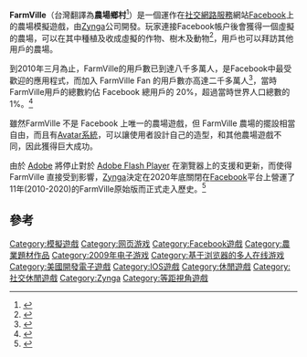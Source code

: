{{Infobox VG
| title          = FarmVille
| image = File:FarmVille LOGO.PNG
| developer      = [[Zynga|Zynga]]
| released       = 2009年6月19日<ref name="marketwatch">{{cite press release|url=http://www.sys-con.com/node/1084929|title=Zynga's FarmVille Becomes Largest and Fastest Growing Social Game Ever|date=2009-08-27|accessdate=2009-10-11|publisher=Market Watch|archive-date=2009-10-27|archive-url=https://web.archive.org/web/20091027204420/http://www.sys-con.com/node/1084929|dead-url=no}}</ref>
| genre = [[模擬遊戲|模擬]]
| modes          = [[单人电子游戏|单人]]，不過可以和其他使用者互動
| platforms      = [[網路|網路]]
}}

{{參見|開心農場|開心農民}}
'''FarmVille'''（台灣翻譯為'''農場鄉村'''<ref>{{Cite web |url=http://farmville.zone.gamebase.com.tw/zone/farmville/ |title=在遊戲基地的中文版討論區 |accessdate=2011-01-09 |archive-date=2010-12-20 |archive-url=https://web.archive.org/web/20101220220954/http://farmville.zone.gamebase.com.tw/zone/farmville/ |dead-url=no }}</ref>）是一個運作在[[社交網路服務|社交網路服務]]網站[[Facebook|Facebook]]上的農場模擬遊戲，由[[Zynga|Zynga]]公司開發。玩家連接Facebook帳户後會獲得一個虛擬的農場，可以在其中種植及收成虛擬的作物、樹木及動物<ref name="bbc">{{cite news
|url=http://news.bbc.co.uk/2/hi/south_asia/8298840.stm
|title=Facebook farmers want India flag
|work=[[BBC|BBC]]
|accessdate=2009-10-11
|date=2009-10-09
|archive-date=2009-10-11
|archive-url=https://web.archive.org/web/20091011050940/http://news.bbc.co.uk/2/hi/south_asia/8298840.stm
|dead-url=no
}}</ref>，用戶也可以拜訪其他用戶的農場。

到2010年三月為止，FarmVille的用戶數已到達八千多萬人，是Facebook中最受歡迎的應用程式，而加入 FarmVille Fan 的用戶數亦高達二千多萬人<ref>{{cite web
|url=http://www.facebook.com/apps/application.php?id=102452128776
|title=Facebook's Farmville Application Page
|publisher=[[Facebook|Facebook]]
|accessdate=2010-01-30
|date=2010-01-30
|archive-date=2010-01-20
|archive-url=https://web.archive.org/web/20100120123850/http://www.facebook.com/apps/application.php?id=102452128776
|dead-url=no
}}</ref>，當時FarmVille用戶的總數約佔 Facebook 總用戶的 20%，超過當時世界人口總數的 1%。<ref>{{Cite web |url=http://www.independent.co.uk/life-style/gadgets-and-tech/features/welcome-to-farmville-population-80-million-1906260.html |title=Welcome to FarmVille: Population 80 million - Features, Gadgets & Tech - The Independent |accessdate=2010-04-01 |archive-date=2010-02-25 |archive-url=https://web.archive.org/web/20100225130736/http://www.independent.co.uk/life-style/gadgets-and-tech/features/welcome-to-farmville-population-80-million-1906260.html |dead-url=no }}</ref>

雖然FarmVille 不是 Facebook 上唯一的農場遊戲，但 FarmVille 農場的擺設相當自由，而且有[[紙娃娃系統|Avatar系統]]，可以讓使用者設計自己的造型，和其他農場遊戲不同，因此獲得巨大成功。

由於 [[Adobe|Adobe]] 將停止對於 [[Adobe_Flash_Player|Adobe Flash Player]] 在瀏覽器上的支援和更新，而使得 FarmVille 直接受到影響，[[Zynga|Zynga]]決定在2020年底關閉在[[Facebook|Facebook]]平台上營運了11年(2010-2020)的FarmVille原始版而正式走入歷史。<ref>{{Cite web |url=http://gnn.gamer.com.tw/detail.php?sn=208809 |title=曾是 Facebook 最熱門農場遊戲《FarmVille》營運 11 年後劃下句點 |date=2021-01-04 |accessdate=2021-01-04 |archive-date=2021-01-10 |archive-url=https://web.archive.org/web/20210110105914/https://gnn.gamer.com.tw/detail.php?sn=208809 |dead-url=no }}</ref>

== 參考 ==
<references/>

[[Category:模擬遊戲|Category:模擬遊戲]]
[[Category:网页游戏|Category:网页游戏]]
[[Category:Facebook遊戲|Category:Facebook遊戲]]
[[Category:農業題材作品|Category:農業題材作品]]
[[Category:2009年电子游戏|Category:2009年电子游戏]]
[[Category:基于浏览器的多人在线游戏|Category:基于浏览器的多人在线游戏]]
[[Category:美國開發電子遊戲|Category:美國開發電子遊戲]]
[[Category:IOS遊戲|Category:IOS遊戲]]
[[Category:休閒遊戲|Category:休閒遊戲]]
[[Category:社交休閒遊戲|Category:社交休閒遊戲]]
[[Category:Zynga|Category:Zynga]]
[[Category:等距視角遊戲|Category:等距視角遊戲]]